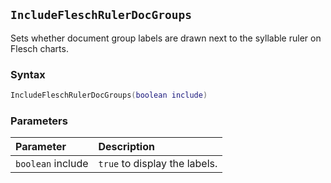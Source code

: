 ::: {.minipage data-latex="{\textwidth}"}
## `IncludeFleschRulerDocGroups`

Sets whether document group labels are drawn next to the syllable ruler on Flesch charts.

### Syntax {-}

``` .lua
IncludeFleschRulerDocGroups(boolean include)
```

### Parameters {-}

**Parameter** | **Description**
| :-- | :-- |
| `boolean` include | `true` to display the labels. |
:::
